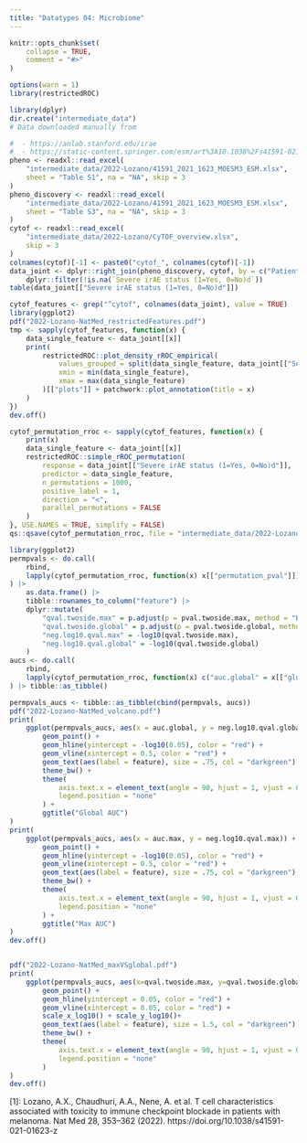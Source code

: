 ```yaml
---
title: "Datatypes 04: Microbiome"
---
```


```r
knitr::opts_chunk$set(
    collapse = TRUE,
    comment = "#>"
)
```




```r
options(warn = 1)
library(restrictedROC)
```
```r
library(dplyr)
dir.create("intermediate_data")
# Data downloaded manually from

#  - https://anlab.stanford.edu/irae
#  - https://static-content.springer.com/esm/art%3A10.1038%2Fs41591-021-01623-z/MediaObjects/41591_2021_1623_MOESM3_ESM.xlsx
pheno <- readxl::read_excel(
    "intermediate_data/2022-Lozano/41591_2021_1623_MOESM3_ESM.xlsx",
    sheet = "Table S1", na = "NA", skip = 3
)
pheno_discovery <- readxl::read_excel(
    "intermediate_data/2022-Lozano/41591_2021_1623_MOESM3_ESM.xlsx",
    sheet = "Table S3", na = "NA", skip = 3
)
cytof <- readxl::read_excel(
    "intermediate_data/2022-Lozano/CyTOF_overview.xlsx",
    skip = 3
)
colnames(cytof)[-1] <- paste0("cytof_", colnames(cytof)[-1])
data_joint <- dplyr::right_join(pheno_discovery, cytof, by = c("Patient ID" = "PID")) |>
    dplyr::filter(!is.na(`Severe irAE status (1=Yes, 0=No)d`))
table(data_joint[["Severe irAE status (1=Yes, 0=No)d"]])
```

```r
cytof_features <- grep("^cytof", colnames(data_joint), value = TRUE)
library(ggplot2)
pdf("2022-Lozano-NatMed_restrictedFeatures.pdf")
tmp <- sapply(cytof_features, function(x) {
    data_single_feature <- data_joint[[x]]
    print(
        restrictedROC::plot_density_rROC_empirical(
            values_grouped = split(data_single_feature, data_joint[["Severe irAE status (1=Yes, 0=No)d"]]),
            xmin = min(data_single_feature),
            xmax = max(data_single_feature)
        )[["plots"]] + patchwork::plot_annotation(title = x)
    )
})
dev.off()
```

```r
cytof_permutation_rroc <- sapply(cytof_features, function(x) {
    print(x)
    data_single_feature <- data_joint[[x]]
    restrictedROC::simple_rROC_permutation(
        response = data_joint[["Severe irAE status (1=Yes, 0=No)d"]],
        predictor = data_single_feature,
        n_permutations = 1000,
        positive_label = 1,
        direction = "<",
        parallel_permutations = FALSE
    )
}, USE.NAMES = TRUE, simplify = FALSE)
qs::qsave(cytof_permutation_rroc, file = "intermediate_data/2022-Lozano/cytof_permutation_rroc.RData")
```

```r
library(ggplot2)
permpvals <- do.call(
    rbind,
    lapply(cytof_permutation_rroc, function(x) x[["permutation_pval"]])
) |>
    as.data.frame() |>
    tibble::rownames_to_column("feature") |>
    dplyr::mutate(
        "qval.twoside.max" = p.adjust(p = pval.twoside.max, method = "BH"),
        "qval.twoside.global" = p.adjust(p = pval.twoside.global, method = "BH"),
        "neg.log10.qval.max" = -log10(qval.twoside.max),
        "neg.log10.qval.global" = -log10(qval.twoside.global)
    )
aucs <- do.call(
    rbind,
    lapply(cytof_permutation_rroc, function(x) c("auc.global" = x[["global"]][["auc"]], "auc.max" = x[["max_total"]][["auc"]]))
) |> tibble::as_tibble()

permpvals_aucs <- tibble::as_tibble(cbind(permpvals, aucs))
pdf("2022-Lozano-NatMed_volcano.pdf")
print(
    ggplot(permpvals_aucs, aes(x = auc.global, y = neg.log10.qval.global)) +
        geom_point() +
        geom_hline(yintercept = -log10(0.05), color = "red") +
        geom_vline(xintercept = 0.5, color = "red") +
        geom_text(aes(label = feature), size = .75, col = "darkgreen") +
        theme_bw() +
        theme(
            axis.text.x = element_text(angle = 90, hjust = 1, vjust = 0.5),
            legend.position = "none"
        ) +
        ggtitle("Global AUC")
)
print(
    ggplot(permpvals_aucs, aes(x = auc.max, y = neg.log10.qval.max)) +
        geom_point() +
        geom_hline(yintercept = -log10(0.05), color = "red") +
        geom_vline(xintercept = 0.5, color = "red") +
        geom_text(aes(label = feature), size = .75, col = "darkgreen") +
        theme_bw() +
        theme(
            axis.text.x = element_text(angle = 90, hjust = 1, vjust = 0.5),
            legend.position = "none"
        ) +
        ggtitle("Max AUC")
)
dev.off()


pdf("2022-Lozano-NatMed_maxVSglobal.pdf")
print(
    ggplot(permpvals_aucs, aes(x=qval.twoside.max, y=qval.twoside.global)) + 
        geom_point() +
        geom_hline(yintercept = 0.05, color = "red") +
        geom_vline(xintercept = 0.05, color = "red") +
        scale_x_log10() + scale_y_log10()+ 
        geom_text(aes(label = feature), size = 1.5, col = "darkgreen") +
        theme_bw() +
        theme(
            axis.text.x = element_text(angle = 90, hjust = 1, vjust = 0.5),
            legend.position = "none"
        )
)
dev.off()
```


[1]: Lozano, A.X., Chaudhuri, A.A., Nene, A. et al. T cell characteristics associated with toxicity to immune checkpoint blockade in patients with melanoma. Nat Med 28, 353–362 (2022). https://doi.org/10.1038/s41591-021-01623-z 
